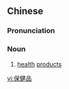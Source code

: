 ==Chinese==
{{zh-forms|type=21}}

===Pronunciation===
{{zh-pron
|m=bǎojiànpǐn
|c=bou2 gin6 ban2
|cat=n
}}

===Noun===
{{zh-noun}}

# [[health]] [[product]]s

[[vi:保健品]]